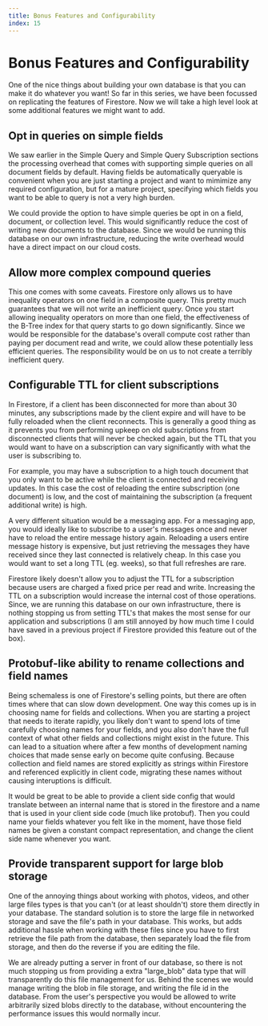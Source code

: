 ```yaml
---
title: Bonus Features and Configurability
index: 15
---
```

# Bonus Features and Configurability

One of the nice things about building your own database is that you can make it
do whatever you want! So far in this series, we have been focussed on
replicating the features of Firestore. Now we will take a high level look at
some additional features we might want to add.

## Opt in queries on simple fields

We saw earlier in the Simple Query and Simple Query Subscription sections the
processing overhead that comes with supporting simple queries on all document fields
by default. Having fields be automatically queryable is convenient when you are just
starting a project and want to mimimize any required configuration,
but for a mature project, specifying which fields you want to be able to query
is not a very high burden. 

We could provide the option to have simple queries be
opt in on a field, document, or collection level. This would significantly
reduce the cost of writing new documents to the database. Since we would be
running this database on our own infrastructure, reducing the write overhead
would have a direct impact on our cloud costs.

## Allow more complex compound queries

This one comes with some caveats. Firestore only allows us to have inequality
operators on one field in a composite query. This pretty much guarantees that we
will not write an inefficient query. Once you start allowing inequality
operators on more than one field, the effectiveness of the B-Tree index for that
query starts to go down significantly. Since we would be responsible for the database's overall compute cost 
rather than paying per document read and write, we could allow these potentially less efficient queries.
The responsibility would be on us to not create a terribly inefficient query. 

## Configurable TTL for client subscriptions

In Firestore, if a client has been disconnected for more than about 30 minutes,
any subscriptions made by the client expire and will have to be fully reloaded
when the client reconnects. This is generally a good thing as it prevents you
from performing upkeep on old subscriptions from disconnected clients that will 
never be checked again, but the TTL that you would want to have on a subscription can vary
significantly with what the user is subscribing to. 

For example, you may have a
subscription to a high touch document that you only want to be active while the
client is connected and receiving updates. In this case the cost of
reloading the entire subscription (one document) is low, and the cost of
maintaining the subscription (a frequent additional write) is high.

A very different situation would be a messaging app. For a messaging app, 
you would ideally like to subscribe to a user's 
messages once and never have to reload the entire message history again. 
Reloading a users entire message history is expensive, but just
retrieving the messages they have received since they last connected is
relatively cheap. In this case you would want to set a long TTL (eg. weeks), so
that full refreshes are rare.

Firestore likely doesn't allow you to adjust the TTL for a subscription because
users are charged a fixed price per read and write. Increasing the TTL on a
subscription would increase the internal cost of those operations. Since,
we are running this database on our own infrastructure, there is nothing
stopping us from setting TTL's that makes the most sense for our application and
subscriptions (I am still annoyed by how much time I could have saved in a
previous project if Firestore provided this feature out of the box).

## Protobuf-like ability to rename collections and field names

Being schemaless is one of Firestore's selling points, but there are often times
where that can slow down development. One way this comes up is in choosing name
for fields and collections. When you are starting a project that needs to
iterate rapidly, you likely don't want to spend lots of time carefully choosing
names for your fields, and you also don't have the full context of what other
fields and collections might exist in the future. This can lead to a situation
where after a few months of development naming choices that made sense early on
become quite confusing. Because collection and field names are stored explicitly as strings within
Firestore and referenced explicitly in client code, migrating these names
without causing interuptions is difficult.

It would be great to be able to provide a client side config that would
translate between an internal name that is stored in the firestore and a name
that is used in your client side code (much like protobuf). Then you could name
your fields whatever you felt like in the moment, have those field names be
given a constant compact representation, and change the client side name
whenever you want.

## Provide transparent support for large blob storage

One of the annoying things about working with photos, videos, and other large
files types is that you can't (or at least shouldn't) store them directly in
your database. The standard solution is to store the large file in networked
storage and save the file's path in your database. This works, but adds
additional hassle when working with these files since you have to first retrieve
the file path from the database, then separately load the file from
storage, and then do the reverse if you are editing the file.

We are already putting a server in front of our database, so there is not much
stopping us from providing a extra "large_blob" data type that will
transparently do this file management for us. Behind the scenes we would manage
writing the blob in file storage, and writing the file id in the database. From
the user's perspective you would be allowed to write arbitrarily sized blobs
directly to the database, without encountering the performance issues this would
normally incur.
